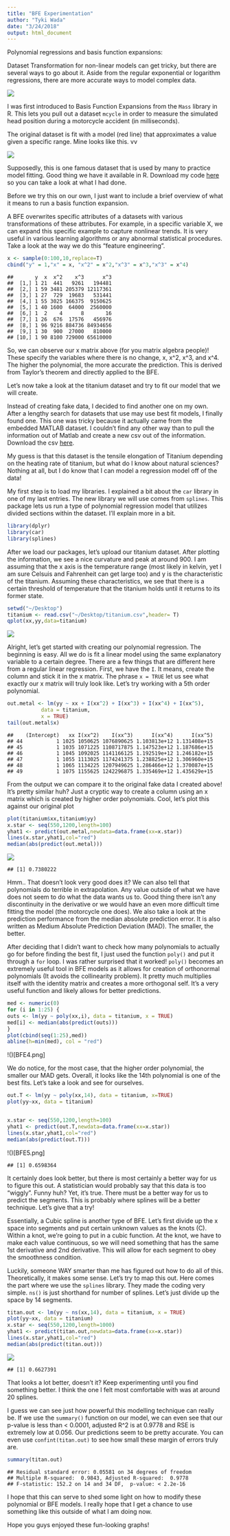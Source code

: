 ```yaml
---
title: "BFE Experimentation"
author: "Tyki Wada"
date: "3/24/2018"
output: html_document
---
```


Polynomial regressions and basis function expansions: 

Dataset Transformation for non-linear models can get tricky, but there are several ways to go about it. Aside from the regular exponential or logarithm regressions, there are more accurate ways to model complex data. 

![](http://eastportlandchiropractor.com/wp-content/uploads/2014/11/eadbm.gif)

I was first introduced to Basis Function Expansions from the `Mass` library in R. This lets you pull out a dataset `mcycle` in order to measure the simulated head position during a motorcycle accident (in milliseconds). 

The original dataset is fit with a model (red line) that approximates a value given a specific range. Mine looks like this. vv

![](BFE1.png)

Supposedly, this is one famous dataset that is used by many to practice model fitting. Good thing we have it available in R. Download my code [here]() so you can take a look at what I had done. 

Before we try this on our own, I just want to include a brief overview of what it means to run a basis function expansion.

A BFE overwrites specific attributes of a datasets with various transformations of these attributes. For example, in a specific variable X, we can expand this specific example to capture nonlinear trends. It is very useful in various learning algorithms or any abnormal statistical procedures. Take a look at the way we do this "feature engineering".

```r
x <- sample(0:100,10,replace=T)
cbind("y" = 1,"x" = x, "x^2" = x^2,"x^3" = x^3,"x^3" = x^4)
```

    ##       y  x  x^2    x^3      x^3
    ##  [1,] 1 21  441   9261   194481
    ##  [2,] 1 59 3481 205379 12117361
    ##  [3,] 1 27  729  19683   531441
    ##  [4,] 1 55 3025 166375  9150625
    ##  [5,] 1 40 1600  64000  2560000
    ##  [6,] 1  2    4      8       16
    ##  [7,] 1 26  676  17576   456976
    ##  [8,] 1 96 9216 884736 84934656
    ##  [9,] 1 30  900  27000   810000
    ## [10,] 1 90 8100 729000 65610000

So, we can observe our x matrix above (for you matrix algebra people)! These specify the variables where there is no change, x, x^2, x^3, and x^4. The higher the polynomial, the more accurate the prediction. This is derived from Taylor's theorem and directly applied to the BFE.

Let's now take a look at the titanium dataset and try to fit our model that we will create.

Instead of creating fake data, I decided to find another one on my own. After a lengthy search for datasets that use may use best fit models, I finally found one. This one was tricky because it actually came from the embedded MATLAB dataset. I couldn't find any other way than to pull the information out of Matlab and create a new csv out of the information. Download the csv [here]().

My guess is that this dataset is the tensile elongation of Titanium depending on the heating rate of titanium, but what do I know about natural sciences? Nothing at all, but I do know that I can model a regression model off of the data!

My first step is to load my libraries. I explained a bit about the `car` library in one of my last entries. The new library we will use comes from `splines`. This package lets us run a type of polynomial regression model that utilizes divided sections within the dataset. I'll explain more in a bit.

```r
library(dplyr)
library(car)
library(splines)
```

After we load our packages, let's upload our titanium dataset. After plotting the information, we see a nice curvature and peak at around 900. I am assuming that the x axis is the temperature range (most likely in kelvin, yet I am sure Celsuis and Fahrenheit  can get large too) and y is the characteristic of the titanium. Assuming these characteristics, we see that there is a certain threshold of temperature that the titanium holds until it returns to its former state.

```r
setwd("~/Desktop")
titanium <- read.csv("~/Desktop/titanium.csv",header= T)
qplot(xx,yy,data=titanium)
```

![](BFE2.png)

Alright, let's get started with creating our polynomial regression. The beginning is easy. All we do is fit a linear model using the same explanatory variable to a certain degree. There are a few things that are different here from a regular linear regression. First, we have the `I`. It means, create the column and stick it in the x matrix. The phrase `x = TRUE` let us see what exactly our x matrix will truly look like. Let's try working with a 5th order polynomial.

```r
out.metal <- lm(yy ~ xx + I(xx^2) + I(xx^3) + I(xx^4) + I(xx^5), 
           data = titanium, 
           x = TRUE)
tail(out.metal$x)
```

    ##    (Intercept)   xx I(xx^2)    I(xx^3)      I(xx^4)      I(xx^5)
    ## 44           1 1025 1050625 1076890625 1.103813e+12 1.131408e+15
    ## 45           1 1035 1071225 1108717875 1.147523e+12 1.187686e+15
    ## 46           1 1045 1092025 1141166125 1.192519e+12 1.246182e+15
    ## 47           1 1055 1113025 1174241375 1.238825e+12 1.306960e+15
    ## 48           1 1065 1134225 1207949625 1.286466e+12 1.370087e+15
    ## 49           1 1075 1155625 1242296875 1.335469e+12 1.435629e+15

From the output we can compare it to the original fake data I created above! It's pretty similar huh? Just a cryptic way to create a column using an x matrix which is created by higher order polynomials. Cool, let's plot this against our original plot

```r
plot(titanium$xx,titanium$yy)
x.star <- seq(550,1200,length=100)
yhat1 <- predict(out.metal,newdata=data.frame(xx=x.star))
lines(x.star,yhat1,col="red")
median(abs(predict(out.metal)))
```

![](BFE3.png)

    ## [1] 0.7380222

Hmm.. That doesn't look very good does it? We can also tell that polynomials do terrible in extrapolation. Any value outside of what we have does not seem to do what the data wants us to. Good thing there isn't any discontinuity in the derivative or we would have an even more difficult time fitting the model (the motorcycle one does). We also take a look at the prediction performance from the median absolute prediction error. It is also written as Medium Absolute Prediction Deviation (MAD). The smaller, the better.

After deciding that I didn't want to check how many polynomials to actually go for before finding the best fit, I just used the function `poly()` and put it through a `for` loop. I was rather surprised that it worked! `poly()` becomes an extremely useful tool in BFE models as it allows for creation of orthonormal polynomials (It avoids the collinearity problem). It pretty much multiplies itself with the identity matrix and creates a more orthogonal self. It's a very useful function and likely allows for better predictions.

```r
med <- numeric(0)
for (i in 1:25) {
outs <- lm(yy ~ poly(xx,i), data = titanium, x = TRUE)
med[i] <- median(abs(predict(outs)))
}
plot(cbind(seq(1:25),med))
abline(h=min(med), col = "red")
```

!()[BFE4.png]

We do notice, for the most case, that the higher order polynomial, the smaller our MAD gets. Overall, it looks like the 14th polynomial is one of the best fits. Let's take a look and see for ourselves.

```r
out.T <- lm(yy ~ poly(xx,14), data = titanium, x=TRUE)
plot(yy~xx, data = titanium)


x.star <- seq(550,1200,length=100)
yhat1 <- predict(out.T,newdata=data.frame(xx=x.star))
lines(x.star,yhat1,col="red")
median(abs(predict(out.T)))
```

!()[BFE5.png]

    ## [1] 0.6598364

It certainly does look better, but there is most certainly a better way for us to figure this out. A statistician would probably say that this data is too "wiggly". Funny huh? Yet, it's true. There must be a better way for us to predict the segments. This is probably where splines will be a better technique. Let's give that a try!

Essentially, a Cubic spline is another type of BFE. Let's first divide up the x space into segments and put certain unknown values as the knots (C). Within a knot, we're going to put in a cubic function. At the knot, we have to make each value continuous, so we will need something that has the same 1st derivative and 2nd derivative. This will allow for each segment to obey the smoothness condition.

Luckily, someone WAY smarter than me has figured out how to do all of this. Theoretically, it makes some sense. Let's try to map this out. Here comes the part where we use the `splines` library. They made the coding very simple. `ns()` is just shorthand for number of splines. Let's just divide up the space by 14 segments.

```r
titan.out <- lm(yy ~ ns(xx,14), data = titanium, x = TRUE)
plot(yy~xx, data = titanium)
x.star <- seq(550,1200,length=1000)
yhat1 <- predict(titan.out,newdata=data.frame(xx=x.star))
lines(x.star,yhat1,col="red")
median(abs(predict(titan.out)))
```

![](BFE6.pngBF)

    ## [1] 0.6627391

That looks a lot better, doesn't it? Keep experimenting until you find something better. I think the one I felt most comfortable with was at around 20 splines. 

I guess we can see just how powerful this modelling technique can really be. If we use the `summary()` function on our model, we can even see that our p-value is less than < 0.0001,
adjusted R^2 is at 0.9778 and RSE is extremely low at 0.056. Our predictions seem to be pretty accurate. You can even use `confint(titan.out)` to see how small these margin of errors truly are.

```r
summary(titan.out)
```

    ## Residual standard error: 0.05581 on 34 degrees of freedom
    ## Multiple R-squared:  0.9843,	Adjusted R-squared:  0.9778 
    ## F-statistic: 152.2 on 14 and 34 DF,  p-value: < 2.2e-16

I hope that this can serve to shed some light on how to modify these polynomial or BFE models. I really hope that I get a chance to use something like this outside of what I am doing now.

Hope you guys enjoyed these fun-looking graphs!

